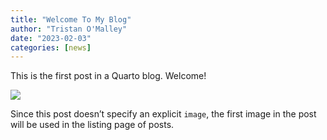 ```yaml
---
title: "Welcome To My Blog"
author: "Tristan O'Malley"
date: "2023-02-03"
categories: [news]
---
```


This is the first post in a Quarto blog. Welcome!

![](thumbnail.jpg)

Since this post doesn't specify an explicit `image`, the first image in the post will be used in the listing page of posts.
